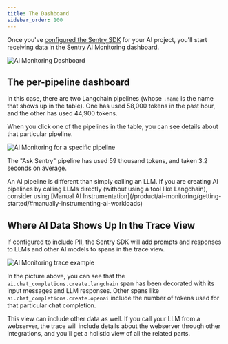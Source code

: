 ```yaml
---
title: The Dashboard
sidebar_order: 100
---
```



Once you've [configured the Sentry SDK](/product/ai-monitoring/getting-started/) for your AI project, you'll start
receiving data in the Sentry AI Monitoring dashboard.

![AI Monitoring Dashboard](../img/pipelines-view.png)


## The per-pipeline dashboard
In this case, there are two Langchain pipelines (whose `.name` is the name that shows up in the table).
One has used 58,000 tokens in the past hour, and the other has used 44,900 tokens.

When you click one of the pipelines in the table, you can see details about that particular pipeline.

![AI Monitoring for a specific pipeline](../img/details-view.png)

The "Ask Sentry" pipeline has used 59 thousand tokens, and taken 3.2 seconds on average.

<Note>
An AI pipeline is different than simply calling an LLM. If you are creating AI pipelines by calling LLMs directly (without using a tool like Langchain),
    consider using [Manual AI Instrumentation](/product/ai-monitoring/getting-started/#manually-instrumenting-ai-workloads)
</Note>

## Where AI Data Shows Up In the Trace View

If configured to include PII, the Sentry SDK will add prompts and responses to LLMs and other AI models to spans in the trace view.

![AI Monitoring trace example](../img/trace-view.png)

In the picture above, you can see that the `ai.chat_completions.create.langchain` span
has been decorated with its input messages and LLM responses.
Other spans like `ai.chat_completions.create.openai` include the number of tokens used for that particular
chat completion.

This view can include other data as well. If you call your LLM from a webserver, the trace will include details
about the webserver through other integrations, and you'll get a holistic view of all the related parts.
